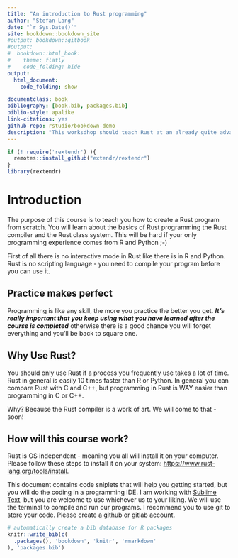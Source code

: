 ```yaml
--- 
title: "An introduction to Rust programming"
author: "Stefan Lang"
date: "`r Sys.Date()`"
site: bookdown::bookdown_site
#output: bookdown::gitbook
#output:
#  bookdown::html_book:
#    theme: flatly
#    code_folding: hide
output:
  html_document:
    code_folding: show

documentclass: book
bibliography: [book.bib, packages.bib]
biblio-style: apalike
link-citations: yes
github-repo: rstudio/bookdown-demo
description: "This worksdhop should teach Rust at an already quite advanced level. Previous programming skills are recommended!"
---
```


```r
if (! require('rextendr') ){
  remotes::install_github("extendr/rextendr")
}
library(rextendr)
```

# Introduction

The purpose of this course is to teach you how to create a Rust program from scratch. You will learn about the basics of Rust programming the Rust compiler and the Rust class system. This will be hard if your only programming experience comes from R and Python ;-)

First of all there is no interactive mode in Rust like there is in R and Python. Rust is no scripting language - you need to compile your program before you can use it.

## Practice makes perfect

Programming is like any skill, the more you practice the better you get. ***It's really important that you keep using what you have learned after the course is completed*** otherwise there is a good chance you will forget everything and you'll be back to square one.

## Why Use Rust?

You should only use Rust if a process you frequently use takes a lot of time. Rust in general is easily 10 times faster than R or Python. In general you can compare Rust with C and C++, but programming in Rust is WAY easier than programming in C or C++.

Why? Because the Rust compiler is a work of art. We will come to that - soon!

## How will this course work?

Rust is OS independent - meaning you all will install it on your computer. Please follow these steps to install it on your system: [https://www.rust-lang.org/tools/install ](https://www.rust-lang.org/tools/install).

This document contains code sniplets that will help you getting started, but you will do the coding in a programming IDE. I am working with [Sublime Text](https://www.sublimetext.com/), but you are welcome to use whichever us to your liking. We will use the terminal to compile and run our programs. I recommend you to use git to store your code. Please create a github or gitlab account. 


```r
# automatically create a bib database for R packages
knitr::write_bib(c(
  .packages(), 'bookdown', 'knitr', 'rmarkdown'
), 'packages.bib')
```
